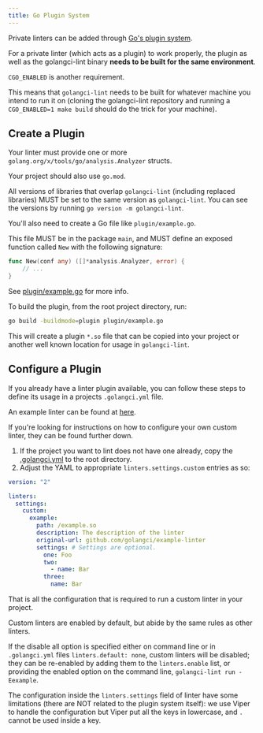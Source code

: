 ```yaml
---
title: Go Plugin System
---
```


Private linters can be added through [Go's plugin system](https://pkg.go.dev/plugin).

For a private linter (which acts as a plugin) to work properly,
the plugin as well as the golangci-lint binary **needs to be built for the same environment**.

`CGO_ENABLED` is another requirement.

This means that `golangci-lint` needs to be built for whatever machine you intend to run it on
(cloning the golangci-lint repository and running a `CGO_ENABLED=1 make build` should do the trick for your machine).

## Create a Plugin

Your linter must provide one or more `golang.org/x/tools/go/analysis.Analyzer` structs.

Your project should also use `go.mod`.

All versions of libraries that overlap `golangci-lint` (including replaced libraries) MUST be set to the same version as `golangci-lint`.
You can see the versions by running `go version -m golangci-lint`.

You'll also need to create a Go file like `plugin/example.go`.

This file MUST be in the package `main`, and MUST define an exposed function called `New` with the following signature:
```go
func New(conf any) ([]*analysis.Analyzer, error) {
	// ...
}
```

See [plugin/example.go](https://github.com/golangci/example-plugin-linter/blob/HEAD/plugin/example.go) for more info.

To build the plugin, from the root project directory, run:
```bash
go build -buildmode=plugin plugin/example.go
```

This will create a plugin `*.so` file that can be copied into your project or another well known location for usage in `golangci-lint`.

## Configure a Plugin

If you already have a linter plugin available, you can follow these steps to define its usage in a projects `.golangci.yml` file.

An example linter can be found at [here](https://github.com/golangci/example-plugin-linter).

If you're looking for instructions on how to configure your own custom linter, they can be found further down.

1. If the project you want to lint does not have one already, copy the [.golangci.yml](https://github.com/golangci/golangci-lint/blob/HEAD/.golangci.yml) to the root directory.
2. Adjust the YAML to appropriate `linters.settings.custom` entries as so:
  ```yaml title=.golangci.yml
  version: "2"

  linters:
    settings:
      custom:
        example:
          path: /example.so
          description: The description of the linter
          original-url: github.com/golangci/example-linter
          settings: # Settings are optional.
            one: Foo
            two:
              - name: Bar
            three:
              name: Bar
  ```

That is all the configuration that is required to run a custom linter in your project.

Custom linters are enabled by default, but abide by the same rules as other linters.

If the disable all option is specified either on command line or in `.golangci.yml` files `linters.default: none`, custom linters will be disabled;
they can be re-enabled by adding them to the `linters.enable` list,
or providing the enabled option on the command line, `golangci-lint run -Eexample`.

The configuration inside the `linters.settings` field of linter have some limitations (there are NOT related to the plugin system itself):
we use Viper to handle the configuration but Viper put all the keys in lowercase, and `.` cannot be used inside a key.
